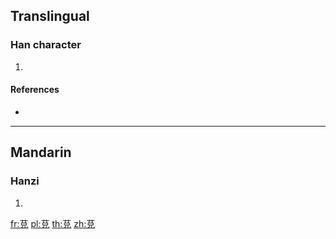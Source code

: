 {{character info/new}}
==Translingual==

===Han character===
{{Han char|rn=140|rad=艸|as=07|sn=13|four=44216|canj=TCRU,XTCRU}}

# {{defn|Han|sort=艸07}}

====References====
* {{Han ref|kx=1033.300|dkj=31038|dj=1493.030|hdz=53224.020|uh=838C|ud=33676|bh=D76A|bd=55146}}

----

==Mandarin==

===Hanzi===
{{cmn-hanzi|pin=[[duó]] ([[duo2]]), [[tuò]] ([[tuo4]])|wg=to<sup>2</sup>, t'o<sup>4</sup>}}

# {{defn|lang=cmn|sort=艸07}}

[[fr:莌]]
[[pl:莌]]
[[th:莌]]
[[zh:莌]]